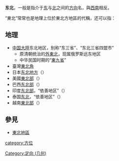 {{方位}}
{{Wiktionary}}
'''东北'''，一般是指介于[[东|东]]与[[北|北]]之间的[[方向|方向]]名，與[[西南|西南]]相反。

“東北”常常也是地理上位於東北方地區的代稱，还可以指：

== 地理 ==
* [[中国大陸|中国大陸]]东北地区，别称“东三省”、“东北三省四盟市”
** 原清朝统治的[[外東北|外東北]]，现属俄罗斯远东地区
** 中华民国时期的“[[東北新省區方案|東九省]]”
* 臺灣[[東北角暨宜蘭海岸國家風景區|東北角]]
* 日本[[东北地方_(日本)|东北地方]]（{{Lang-ja|東北地方}}）
* 美國[[美國東北部|東北部]]（{{Lang-en|the Northeast}}）
* 巴西[[巴西东北部|东北部]]（{{Lang-pt|a Nordeste}}）
* 印度[[印度东北部|东北部]]，“依善地区”（{{Lang-en|the North East}}）
* 泰国[[依善地区|东北]]，“依善地区”（{{Lang-th|อีสาน}}）
* 越南[[東北部_(越南)|東北部]]（{{Lang-vi|Đông Bắc}}）

== 參見 ==
* [[東北地區|東北地區]]

{{Disambig|Cat=二字消歧义}}

[[category:方位|category:方位]]
[[Category:定向_(几何)|Category:定向 (几何)]]